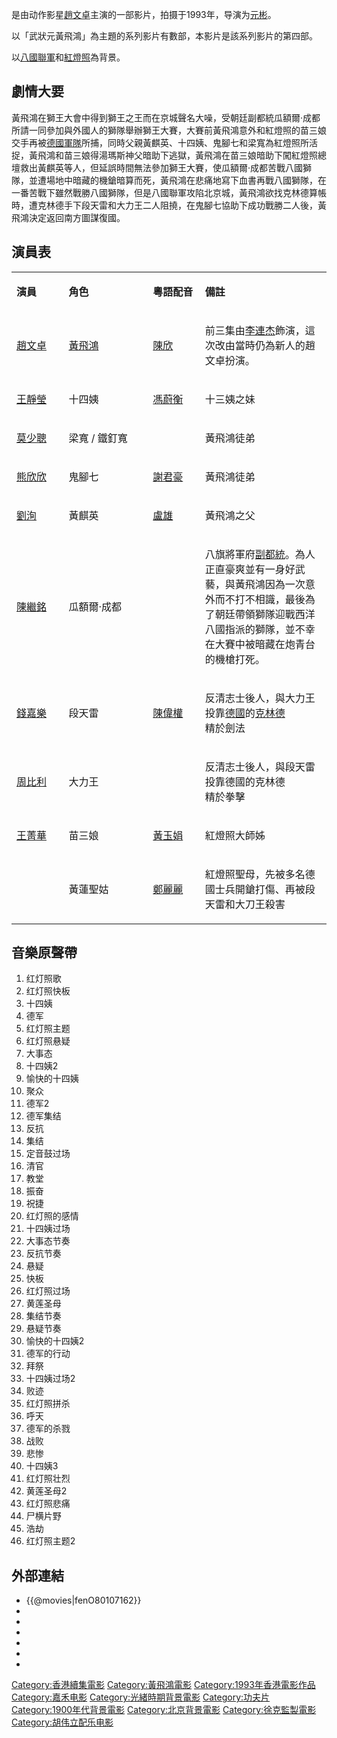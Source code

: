 {{Infobox Film
|片名          = 黃飛鴻之四：王者之風
|電影原名      = ''{{lang|en|Once Upon a Time in China IV}}''
|圖像          = Once Upon a Time in China IV DVD cover.JPG
|圖像說明      = 電影《黃飛鴻之四：王者之風》DVD封面
|導演          = [[元彬_(導演)|元彬]]
|監製          = [[吳思遠|吳思遠]]、[[徐克|徐克]]
|製片          = [[袁俊文|袁俊文]]、[[趙桂松|趙桂松]]
|編劇          = [[徐克|徐克]]、[[鄧碧燕|鄧碧燕]]
|劇本          = 
|故事          = 
|原著          = 
|旁白          = 
|統籌          = 
|主演          = [[趙文卓|趙文卓]]<br>[[王靜瑩|王靜瑩]]<br>[[莫少聰|莫少聰]]<br>[[熊欣欣|熊欣欣]]
|分級          = 
|副標題        = 
|主題曲        = 〈红灯照〉
|片頭曲        = 
|片尾曲        = 
|配樂          = [[胡偉立|胡偉立]]
|攝影          = [[黃岳泰|黃岳泰]]、[[高照林|高照林]]、[[曹萬強|曹萬強]]、[[張文寶|張文寶]]
|剪輯          = [[麥子善|麥子善]]
|製片商        = [[嘉峰電影有限公司|嘉峰電影有限公司]]
|發行商        = [[嘉禾娛樂事業有限公司|嘉禾娛樂事業有限公司]]<br>[[嘉樂影片發行有限公司|嘉樂影片發行有限公司]]
|上映日期      = {{HKG-1959}}：{{Film date|1993|6|10}}<br>{{FRA}}：{{start date|2000|11|8}}
|發行日期      = 
|片長          = 102分鐘
|產地          = {{HKG-1959}}
|語言          = 粤语
|官方網站      = 
|預算          = 
|票房          = [[HK$|HK$]] 11,301,790.00
|前集          = [[黃飛鴻之三：獅王爭霸|黃飛鴻之三：獅王爭霸]]
|續集          = [[黃飛鴻之五：龍城殲霸|黃飛鴻之五：龍城殲霸]]
|中國大陸片名  = 
|港澳片名      = 
|新馬片名      = 
|臺灣片名      = 
|sarft_id    = 
|amg_id      = 
|imdb_id     = tt0107162
}}

{{engname|《黃飛鴻之四：王者之風》|''Once Upon a Time in China IV''}}是由动作影星[[趙文卓|趙文卓]]主演的一部影片，拍摄于1993年，导演为[[元彬_(陶周坤)|元彬]]。

以「武狀元黃飛鴻」為主題的系列影片有數部，本影片是該系列影片的第四部。

以[[八國聯軍|八國聯軍]]和[[紅燈照|紅燈照]]為背景。
==劇情大要==
黃飛鴻在獅王大會中得到獅王之王而在京城聲名大噪，受朝廷副都統瓜額爾·成都所請一同參加與外國人的獅隊舉辦獅王大賽，大賽前黃飛鴻意外和紅燈照的苗三娘交手再被[[德意志帝國陸軍|德國軍隊]]所捕，同時父親黃麒英、十四姨、鬼腳七和梁寬為紅燈照所活捉，黃飛鴻和苗三娘得湯瑪斯神父暗助下逃獄，黃飛鴻在苗三娘暗助下闖紅燈照總壇救出黃麒英等人，但延誤時間無法參加獅王大賽，使瓜額爾·成都苦戰八國獅隊，並遭場地中暗藏的機鎗暗算而死，黃飛鴻在悲痛地寫下血書再戰八國獅隊，在一番苦戰下雖然戰勝八國獅隊，但是八國聯軍攻陷北京城，黃飛鴻欲找克林德算帳時，遭克林德手下段天雷和大力王二人阻撓，在鬼腳七協助下成功戰勝二人後，黃飛鴻決定返回南方圖謀復國。

==演員表==
{|class="wikitable" width="57%"
|- style="background:cornflowerblue; color:white" align=center
|style="width:2%"|'''演員'''||style="width:4%"|'''角色'''||style="width:2%"|'''粵語配音'''||style="width:6%"|'''備註'''
|-
|[[趙文卓|趙文卓]]||[[黃飛鴻|黃飛鴻]] ||[[陳欣_(配音員)|陳欣]]||前三集由[[李連杰|李連杰]]飾演，這次改由當時仍為新人的趙文卓扮演。
|-
|[[王靜瑩|王靜瑩]]|| 十四姨 ||[[馮蔚衡|馮蔚衡]] ||十三姨之妹
|-
|[[莫少聰|莫少聰]]|| 梁寬 / 鐵釘寬 ||    ||黃飛鴻徒弟
|-
|[[熊欣欣|熊欣欣]]|| 鬼腳七 || [[謝君豪|謝君豪]]||黃飛鴻徒弟
|-
|[[劉洵_(香港演員)|劉洵]]|| 黃麒英 || [[盧雄|盧雄]]||黃飛鴻之父
|-
|[[陳繼銘|陳繼銘]]|| 瓜額爾·成都 ||||八旗將軍府[[都統|副都統]]。為人正直豪爽並有一身好武藝，與黃飛鴻因為一次意外而不打不相識，最後為了朝廷帶領獅隊迎戰西洋八國指派的獅隊，並不幸在大賽中被暗藏在炮青台的機槍打死。
|-
|[[錢嘉樂|錢嘉樂]]|| 段天雷 ||[[陳偉權|陳偉權]] ||反清志士後人，與大力王投靠[[德意志帝國|德國]]的[[克林德|克林德]]<br>精於劍法
|-
|[[周比利|周比利]]|| 大力王 || ||反清志士後人，與段天雷投靠德國的克林德<br>精於拳擊
|-
|[[王菁華|王菁華]]|| 苗三娘 || [[黃玉娟|黃玉娟]]|| 紅燈照大師姊
|-
|  || 黃蓮聖姑 || [[鄭麗麗|鄭麗麗]]|| 紅燈照聖母，先被多名德國士兵開鎗打傷、再被段天雷和大刀王殺害
|}

==音樂原聲帶==
{{Infobox Album
| Name  = 黃飛鴻之四：王者之風
| Type  = 原聲帶
| Cover  = 
| Alt  = 
| Artist  = 
| Released   = 1993年
| Recorded  = 
| Genre = [[電影原聲帶|電影原聲帶]]
| Length = 73分56秒
| Label = 
| Producer = 胡偉立
| Reviews = 
| Chart position = 
| Certification = 
| Last album = 黃飛鴻之三：獅王爭霸<br>（1993年）
| This album = '''黃飛鴻之四：王者之風'''<br>（1993年）
| Next album = 
| Misc  = 
}}
#红灯照歌
#红灯照快板
#十四姨
#德军
#红灯照主题
#红灯照悬疑
#大事态
#十四姨2
#愉快的十四姨
#聚众
#德军2
#德军集结
#反抗
#集结
#定音鼓过场
#清官
#教堂
#振奋
#祝捷
#红灯照的感情
#十四姨过场
#大事态节奏
#反抗节奏
#悬疑
#快板
#红灯照过场
#黄莲圣母
#集结节奏
#悬疑节奏
#愉快的十四姨2
#德军的行动
#拜祭
#十四姨过场2
#败迹
#红灯照拼杀
#呼天
#德军的杀戮
#战败
#悲惨
#十四姨3
#红灯照壮烈
#黄莲圣母2
#红灯照悲痛
#尸横片野
#浩劫
#红灯照主题2

==外部連結==
{{Portal box|中国|香港|广东|电影}}
*{{@movies|fenO80107162}}
*{{douban}}
*{{Mtime|13801}}
*{{Amg movie|173631}}
*{{rotten-tomatoes|once_upon_a_time_in_china_4}}
*{{hkmdb title|7741}}
*{{imdb title|0107162}}

{{黃飛鴻系列}}
{{徐克}}
[[Category:香港續集電影|Category:香港續集電影]]
[[Category:黃飛鴻電影|Category:黃飛鴻電影]]
[[Category:1993年香港電影作品|Category:1993年香港電影作品]]
[[Category:嘉禾电影|Category:嘉禾电影]]
[[Category:光緒時期背景電影|Category:光緒時期背景電影]]
[[Category:功夫片|Category:功夫片]]
[[Category:1900年代背景電影|Category:1900年代背景電影]]
[[Category:北京背景電影|Category:北京背景電影]]
[[Category:徐克監製電影|Category:徐克監製電影]]
[[Category:胡伟立配乐电影|Category:胡伟立配乐电影]]